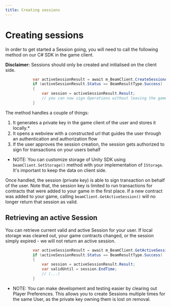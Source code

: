 ```yaml
---
title: Creating sessions
---
```


# Creating sessions

In order to get started a Session going, you will need to call the following method on our C# SDK in the game client.

**Disclaimer:** Sessions should only be created and initialised on the client side.


```csharp
            var activeSessionResult = await m_BeamClient.CreateSessionAsync("your-entity-id");
            if (activeSessionResult.Status == BeamResultType.Success)
            {
                var session = activeSessionResult.Result;
                // you can now sign Operations without leaving the game
            }
```


The method handles a couple of things:

1. It generates a private key in the game client of the user and stores it locally.*
2. It opens a webview with a constructed url that guides the user through an authentication and authorization flow
3. If the user approves the session creation, the session gets authorized to sign for transactions on your users behalf

* NOTE: You can customize storage of Unity SDK using `beamClient.SetStorage()` method with your implementation of `IStorage`. It's important to keep the data on client side.

Once handled, the session (private key) is able to sign transaction on behalf of the user. Note that, the session key is limited to run transactions for contracts that were added to your game in the first place. If a new contract was added to your game, calling `beamClient.GetActiveSession()` will no longer return that session as valid.

## Retrieving an active Session

You can retrieve current valid and active Session for your user. If local storage was cleared out, your game contracts changed, or the session simply expired - we will not return an active session.

``` csharp
            var activeSessionResult = await m_BeamClient.GetActiveSessionAsync("your-entity-id");
            if (activeSessionResult.Status == BeamResultType.Success)
            {
                var session = activeSessionResult.Result;
                var validUntil = session.EndTime;
                // (...)
            }
```

* NOTE: You can make development and testing easier by clearing out Player Preferences. This allows you to create Sessions multiple times for the same User, as the private key owning them is lost on removal.